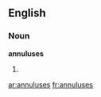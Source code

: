 ==English==

===Noun===
'''annuluses'''

# {{plural of|[[annulus]]}}

[[ar:annuluses]]
[[fr:annuluses]]